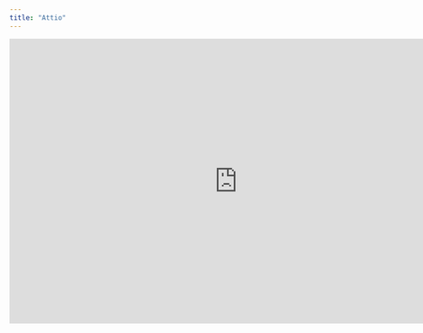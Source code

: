 ```yaml
---
title: "Attio"
---
```


<iframe width="805" height="505" src="https://www.youtube.com/embed/FZRES-iOEyc?si=yI-DLeAtPhsdnE6z" title="YouTube video player" frameborder="0" allow="accelerometer; autoplay; clipboard-write; encrypted-media; gyroscope; picture-in-picture; web-share" referrerpolicy="strict-origin-when-cross-origin" allowfullscreen />

### **Step 1: Create fields in Attio**

Decide what type of data you want to sync from Kondo to Attio and create fields for them. Here are common fields:

- Kondo URL
- Kondo label
- Kondo label timestamp
- Kondo latest message
- Kondo full conversation history
- Kondo notes

### **Step 2: Receive Webhook**

Create a new workflow in Attio and select the trigger type “Receive Webhook”

### **Step 3: Parse JSON**

Add a step Parse JSON, and create one field for each type of data you want to sync from Kondo to Attio.

Use these path names to get the right data from Kondo, and give them whatever Alias you want

- data.contact_first_name
- data.contact_last_name
- data.contact_connected_at
- data.contact_connected_by
- data.contact_linkedin_handle
- data.contact_linkedin_uid
- data.contact_linkedin_url
- data.contact_headline
- data.contact_location
- data.contact_picture
- data.conversation_latest_content
- data.conversation_latest_timestamp
- data.conversation_history
- data.conversation_starred
- data.conversation_status
- data.conversation_state
- data.kondo_url
- data.kondo_note
- data.kondo_labels[0].kondo_label_name 
  - note: this gives you the first label in Kondo if you have multiple, add additional fields and map it to another path with the number [0] to 1,2,3, etc.
- data.kondo_labels[0].kondo_labeled_at

### **Step 4: Find record**

Find a matching record in Attio to update. Note that for this to work well, your records in Attio need to already have a Linkedin URL.

If you don’t have this set up, you can use First Name / Last Name to get an approximate match

### **Step 5: Update record**

Use the record found in Step 4 and map new values to the Kondo fields you want to populate

### **Step 6: Add messages history to timeline\***

If you'd like to add the message history to the Attio timeline in addition to / instead of just a property:

![CleanShot 2025-04-23 at 19.50.25@2x.png](/CleanShot2025-04-23at19.50.25@2x.png)

You will have to use the 'Send HTTP request' step to add a note to the record in Attio

- Method: POST
- URL: https://api.attio.com/v2/notes
- Header: Authorization
- Value: Bearer {your_api_key} - get an API key from your integrations settings in Attio
- Content-Type header: application/json
- Body: 

  `{  `\
  `"data":{`\
  `"parent_object":"people",`\
  `"parent_record_id": "{Matching People > Record ID}",`\
  `"title": "Latest LinkedIn DM",`\
  `"format": "plaintext",`\
  `"content": "{Kondo Latest Message}"  `\
  `} `\
  `}`
- Note: Insert the variables for record_id and content with data from the previous steps, the above are samples from my implementation
